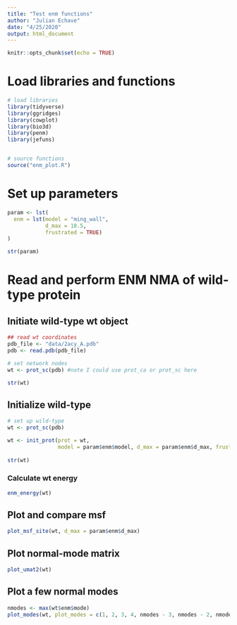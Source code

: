 ```yaml
---
title: "Test enm functions"
author: "Julian Echave"
date: "4/25/2020"
output: html_document
---
```


```r
knitr::opts_chunk$set(echo = TRUE)
```
# Load libraries and functions

```r
# load libraries
library(tidyverse)
library(ggridges)
library(cowplot)
library(bio3d)
library(penm)
library(jefuns)


# source functions
source("enm_plot.R")
```


# Set up parameters

```r
param <- lst(
  enm = lst(model = "ming_wall",
            d_max = 10.5,
            frustrated = TRUE)
)

str(param)

```


# Read and perform ENM NMA of wild-type protein


## Initiate wild-type wt object

```r
## read wt coordinates
pdb_file <- "data/2acy_A.pdb"
pdb <- read.pdb(pdb_file)

# set network nodes
wt <- prot_sc(pdb) #note I could use prot_ca or prot_sc here

str(wt)

```


## Initialize wild-type

```r
# set up wild-type
wt <- prot_sc(pdb)

wt <- init_prot(prot = wt, 
                model = param$enm$model, d_max = param$enm$d_max, frustrated = F)
                
str(wt)
```

### Calculate wt energy

```r
enm_energy(wt)

```


## Plot and compare msf


```r
plot_msf_site(wt, d_max = param$enm$d_max)
```

## Plot normal-mode matrix

```r
plot_umat2(wt)
```

## Plot a few normal modes
  
```r
nmodes <- max(wt$enm$mode)
plot_modes(wt, plot_modes = c(1, 2, 3, 4, nmodes - 3, nmodes - 2, nmodes - 1, nmodes))
```
